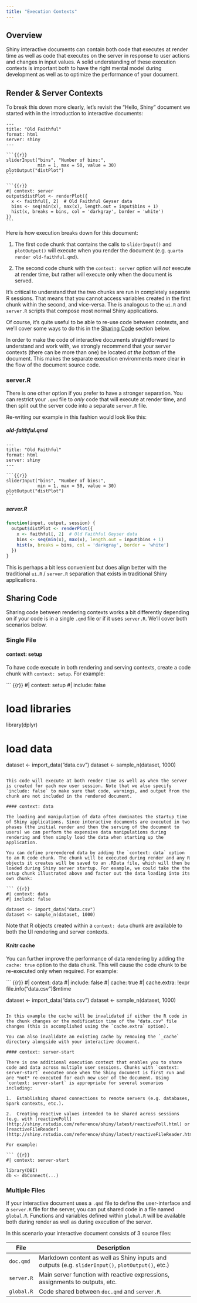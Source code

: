 ```yaml
---
title: "Execution Contexts"
---
```


## Overview

Shiny interactive documents can contain both code that executes at render time as well as code that executes on the server in response to user actions and changes in input values. A solid understanding of these execution contexts is important both to have the right mental model during development as well as to optimize the performance of your document.

## Render & Server Contexts

To break this down more clearly, let's revisit the "Hello, Shiny" document we started with in the introduction to interactive documents:

    ---
    title: "Old Faithful"
    format: html
    server: shiny
    ---

    ```{{r}}
    sliderInput("bins", "Number of bins:", 
                min = 1, max = 50, value = 30)
    plotOutput("distPlot")
    ```

    ```{{r}}
    #| context: server
    output$distPlot <- renderPlot({
      x <- faithful[, 2]  # Old Faithful Geyser data
      bins <- seq(min(x), max(x), length.out = input$bins + 1)
      hist(x, breaks = bins, col = 'darkgray', border = 'white')
    })
    ```

Here is how execution breaks down for this document:

1.  The first code chunk that contains the calls to `sliderInput()` and `plotOutput()` will execute when you render the document (e.g. `quarto render old-faithful.qmd`).

2.  The second code chunk with the `context: server` option will *not* execute at render time, but rather will execute only when the document is served.

It's critical to understand that the two chunks are run in completely separate R sessions. That means that you cannot access variables created in the first chunk within the second, and vice-versa. The is analogous to the `ui.R` and `server.R` scripts that compose most normal Shiny applications.

Of course, it's quite useful to be able to re-use code between contexts, and we'll cover some ways to do this in the [Sharing Code](#sharing-code) section below.

::: {.callout-tip appearance="simple"}
In order to make the code of interactive documents straightforward to understand and work with, we strongly recommend that your server contexts (there can be more than one) be located *at the bottom* of the document. This makes the separate execution environments more clear in the flow of the document source code.
:::

### server.R {.unlisted}

There is one other option if you prefer to have a stronger separation. You can restrict your `.qmd` file to *only* code that will execute at render time, and then split out the server code into a separate `server.R` file.

Re-writing our example in this fashion would look like this:

##### old-faithful.qmd {.tabset}

    ---
    title: "Old Faithful"
    format: html
    server: shiny
    ---

    ```{{r}}
    sliderInput("bins", "Number of bins:", 
                min = 1, max = 50, value = 30)
    plotOutput("distPlot")
    ```

##### server.R

``` r
function(input, output, session) {
  output$distPlot <- renderPlot({
    x <- faithful[, 2]  # Old Faithful Geyser data
    bins <- seq(min(x), max(x), length.out = input$bins + 1)
    hist(x, breaks = bins, col = 'darkgray', border = 'white')
  })
}
```

This is perhaps a bit less convenient but does align better with the traditional `ui.R` / `server.R` separation that exists in traditional Shiny applications.

## Sharing Code {#sharing-code}

Sharing code between rendering contexts works a bit differently depending on if your code is in a single `.qmd` file or if it uses `server.R`. We'll cover both scenarios below.

### Single File

#### context: setup

To have code execute in both rendering and serving contexts, create a code chunk with `context: setup`. For example:

``` {{r}}
#| context: setup
#| include: false

# load libraries
library(dplyr)

# load data
dataset <- import_data("data.csv")
dataset <- sample_n(dataset, 1000)
```

This code will execute at both render time as well as when the server is created for each new user session. Note that we also specify `include: false` to make sure that code, warnings, and output from the chunk are not included in the rendered document.

#### context: data

The loading and manipulation of data often dominates the startup time of Shiny applications. Since interactive documents are executed in two phases (the initial render and then the serving of the document to users) we can perform the expensive data manipulations during rendering and then simply load the data when starting up the application.

You can define prerendered data by adding the `context: data` option to an R code chunk. The chunk will be executed during render and any R objects it creates will be saved to an .RData file, which will then be loaded during Shiny server startup. For example, we could take the the setup chunk illustrated above and factor out the data loading into its own chunk:

``` {{r}}
#| context: data
#| include: false

dataset <- import_data("data.csv")
dataset <- sample_n(dataset, 1000)
```

Note that R objects created within a `context: data` chunk are available to both the UI rendering and server contexts.

#### Knitr cache

You can further improve the performance of data rendering by adding the `cache: true` option to the data chunk. This will cause the code chunk to be re-executed only when required. For example:

``` {{r}}
#| context: data
#| include: false
#| cache: true
#| cache.extra: !expr file.info("data.csv")$mtime

dataset <- import_data("data.csv")
dataset <- sample_n(dataset, 1000)
```

In this example the cache will be invalidated if either the R code in the chunk changes or the modification time of the "data.csv" file changes (this is accomplished using the `cache.extra` option).

You can also invalidate an existing cache by removing the `_cache` directory alongside with your interactive document.

#### context: server-start

There is one additional execution context that enables you to share code and data across multiple user sessions. Chunks with `context: server-start` executee once when the Shiny document is first run and are *not* re-executed for each new user of the document. Using `context: server-start` is appropriate for several scenarios including:

1.  Establishing shared connections to remote servers (e.g. databases, Spark contexts, etc.).

2.  Creating reactive values intended to be shared across sessions (e.g. with [reactivePoll](http://shiny.rstudio.com/reference/shiny/latest/reactivePoll.html) or [reactiveFileReader](http://shiny.rstudio.com/reference/shiny/latest/reactiveFileReader.html)).

For example:

``` {{r}}
#| context: server-start

library(DBI)
db <- dbConnect(...)
```

### Multiple Files

If your interactive document uses a `.qmd` file to define the user-interface and a `server.R` file for the server, you can put shared code in a file named `global.R`. Functions and variables defined within `global.R` will be available both during render as well as during execution of the server.

In this scenario your interactive document consists of 3 source files:

+------------+---------------------------------------------------------------------------------------------------+
| File       | Description                                                                                       |
+============+===================================================================================================+
| `doc.qmd`  | Markdown content as well as Shiny inputs and outputs (e.g. `sliderInput()`, `plotOutput()`, etc.) |
+------------+---------------------------------------------------------------------------------------------------+
| `server.R` | Main server function with reactive expressions, assignments to outputs, etc.                      |
+------------+---------------------------------------------------------------------------------------------------+
| `global.R` | Code shared between `doc.qmd` and `server.R`.                                                     |
+------------+---------------------------------------------------------------------------------------------------+
